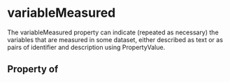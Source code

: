   

# variableMeasured

The variableMeasured property can indicate (repeated as necessary) the  variables that are measured in some dataset, either described as text or as pairs of identifier and description using PropertyValue.

## Property of



